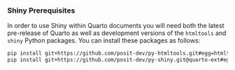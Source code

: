 
::: {.callout-note}
### Shiny Prerequisites

In order to use Shiny within Quarto documents you will need both the latest pre-release of Quarto as well as development versions of the `htmltools` and `shiny` Python packages. You can install these packages as follows:

```bash
pip install git+https://github.com/posit-dev/py-htmltools.git#egg=htmltools
pip install git+https://github.com/posit-dev/py-shiny.git@quarto-ext#egg=shiny
```
:::
